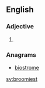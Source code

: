 ==English==

===Adjective===
{{head|en}}

# {{context|rare|lang=en}} {{en-superlative of|broomy}}

===Anagrams===
* [[biostrome#English|biostrome]]

[[sv:broomiest]]
